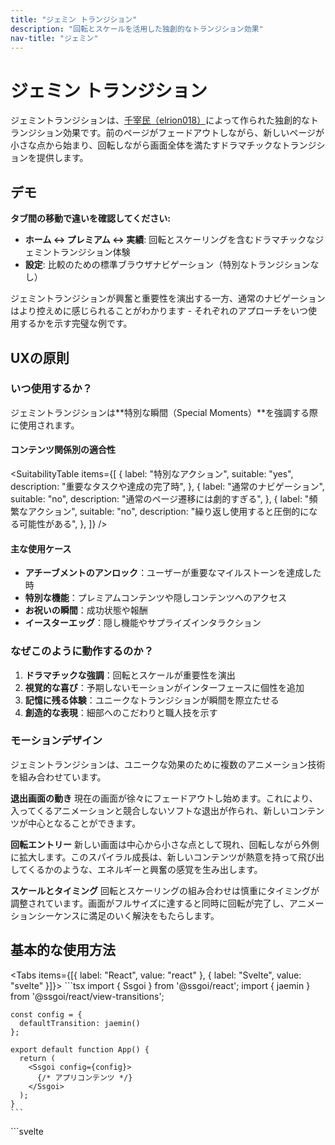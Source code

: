 ```yaml
---
title: "ジェミン トランジション"
description: "回転とスケールを活用した独創的なトランジション効果"
nav-title: "ジェミン"
---
```


# ジェミン トランジション

ジェミントランジションは、[千宰民（elrion018）](https://github.com/elrion018)によって作られた独創的なトランジション効果です。前のページがフェードアウトしながら、新しいページが小さな点から始まり、回転しながら画面全体を満たすドラマチックなトランジションを提供します。

## デモ

<ViewTransitionDemo type="jaemin" />

**タブ間の移動で違いを確認してください:**
- **ホーム ↔ プレミアム ↔ 実績**: 回転とスケーリングを含むドラマチックなジェミントランジション体験
- **設定**: 比較のための標準ブラウザナビゲーション（特別なトランジションなし）

ジェミントランジションが興奮と重要性を演出する一方、通常のナビゲーションはより控えめに感じられることがわかります - それぞれのアプローチをいつ使用するかを示す完璧な例です。

## UXの原則

### いつ使用するか？

ジェミントランジションは**特別な瞬間（Special Moments）**を強調する際に使用されます。

#### コンテンツ関係別の適合性

<SuitabilityTable
  items={[
    {
      label: "特別なアクション",
      suitable: "yes",
      description: "重要なタスクや達成の完了時",
    },
    {
      label: "通常のナビゲーション",
      suitable: "no",
      description: "通常のページ遷移には劇的すぎる",
    },
    {
      label: "頻繁なアクション",
      suitable: "no",
      description: "繰り返し使用すると圧倒的になる可能性がある",
    },
  ]}
/>

#### 主な使用ケース

- **アチーブメントのアンロック**：ユーザーが重要なマイルストーンを達成した時
- **特別な機能**：プレミアムコンテンツや隠しコンテンツへのアクセス
- **お祝いの瞬間**：成功状態や報酬
- **イースターエッグ**：隠し機能やサプライズインタラクション

### なぜこのように動作するのか？

1. **ドラマチックな強調**：回転とスケールが重要性を演出
2. **視覚的な喜び**：予期しないモーションがインターフェースに個性を追加
3. **記憶に残る体験**：ユニークなトランジションが瞬間を際立たせる
4. **創造的な表現**：細部へのこだわりと職人技を示す

### モーションデザイン

ジェミントランジションは、ユニークな効果のために複数のアニメーション技術を組み合わせています。

**退出画面の動き**
現在の画面が徐々にフェードアウトし始めます。これにより、入ってくるアニメーションと競合しないソフトな退出が作られ、新しいコンテンツが中心となることができます。

**回転エントリー**
新しい画面は中心から小さな点として現れ、回転しながら外側に拡大します。このスパイラル成長は、新しいコンテンツが熱意を持って飛び出してくるかのような、エネルギーと興奮の感覚を生み出します。

**スケールとタイミング**
回転とスケーリングの組み合わせは慎重にタイミングが調整されています。画面がフルサイズに達すると同時に回転が完了し、アニメーションシーケンスに満足のいく解決をもたらします。

## 基本的な使用方法

<Tabs items={[{ label: "React", value: "react" }, { label: "Svelte", value: "svelte" }]}>
  <TabPanel value="react">
    ```tsx
    import { Ssgoi } from '@ssgoi/react';
    import { jaemin } from '@ssgoi/react/view-transitions';

    const config = {
      defaultTransition: jaemin()
    };

    export default function App() {
      return (
        <Ssgoi config={config}>
          {/* アプリコンテンツ */}
        </Ssgoi>
      );
    }
    ```

  </TabPanel>
  <TabPanel value="svelte">
    ```svelte
    <script>
      import { Ssgoi } from '@ssgoi/svelte';
      import { jaemin } from '@ssgoi/svelte/view-transitions';

      const config = {
        defaultTransition: jaemin()
      };
    </script>

    <Ssgoi {config}>
      <slot />
    </Ssgoi>
    ```

  </TabPanel>
</Tabs>

## 設定オプション

```typescript
jaemin({
  spring?: {
    stiffness?: number;  // アニメーションスプリング剛性 (デフォルト: 50)
    damping?: number;    // アニメーションスプリング減衰 (デフォルト: 30)
  };
  initialRotation?: number;      // 初期回転角度（度）(デフォルト: 45)
  initialScale?: number;         // 初期スケールファクター (デフォルト: 0.01)
  rotationTriggerPoint?: number; // 回転開始ポイント 0-1 (デフォルト: 0.8)
  containerMode?: 'auto' | 'positioned-parent' | 'viewport'; // コンテナ検出モード (デフォルト: 'auto')
})
```

### コンテナモード

`containerMode`オプションは、トランジションがコンテナ境界を計算する方法を制御します：

- **`'auto'`** (デフォルト): 環境を自動検出します。positioned parentがビューポートの80%より小さい場合はその境界を使用し、そうでなければ全ビューポートを使用します
- **`'positioned-parent'`**: 常に最も近いpositioned parentをコンテナ境界として使用します。デモ、モーダル、制約されたレイアウトに最適です
- **`'viewport'`**: 常に全ブラウザビューポートをコンテナ境界として使用します。フルページアプリケーションに最適です

```typescript
// 自動検出（ほとんどの場合に推奨）
jaemin()

// デモ/モーダル用の明示的コンテナ制御
jaemin({ containerMode: 'positioned-parent' })

// 没入体験用の全ビューポート
jaemin({ containerMode: 'viewport' })
```

## 実践的な例

### 1. アチーブメントのアンロック

<Tabs items={[{ label: "React", value: "react" }, { label: "Svelte", value: "svelte" }]}>
  <TabPanel value="react">
    ```tsx
    const config = {
      transitions: [
        {
          from: '/challenge-complete',
          to: '/achievement',
          transition: jaemin({ duration: 1000 })
        }
      ]
    };
    ```
  </TabPanel>
  <TabPanel value="svelte">
    ```svelte
    <script>
      const config = {
        transitions: [
          {
            from: '/challenge-complete',
            to: '/achievement',
            transition: jaemin({ duration: 1000 })
          }
        ]
      };
    </script>
    ```
  </TabPanel>
</Tabs>

### 2. プレミアム機能へのアクセス

<Tabs items={[{ label: "React", value: "react" }, { label: "Svelte", value: "svelte" }]}>
  <TabPanel value="react">
    ```tsx
    const config = {
      transitions: [
        {
          from: '/upgrade',
          to: '/premium-features',
          transition: jaemin({ rotation: 1080 })
        }
      ]
    };
    ```
  </TabPanel>
  <TabPanel value="svelte">
    ```svelte
    <script>
      const config = {
        transitions: [
          {
            from: '/upgrade',
            to: '/premium-features',
            transition: jaemin({ rotation: 1080 })
          }
        ]
      };
    </script>
    ```
  </TabPanel>
</Tabs>

## アクセシビリティ

- `prefers-reduced-motion`設定を尊重
- スクリーンリーダーがコンテンツの変更を適切に通知
- トランジション中もキーボードナビゲーションが機能

## ベストプラクティス

### ✅ すべきこと

- 本当に特別な瞬間に使用する
- アチーブメントや報酬のために予約する
- イースターエッグやサプライズに適用する
- 最大の効果のために控えめに使用する

### ❌ してはいけないこと

- 通常のナビゲーションには使用しない
- 頻繁にアクセスされる領域では避ける
- エラー状態には適用しない
- 重要なユーザーフローには決して使用しない

## パフォーマンスノート

ジェミントランジションは、スムーズなパフォーマンスのためにGPU加速トランスフォームを使用しています。ただし、複雑なアニメーションのため、以下を考慮してください：

- 低スペックデバイスでのテスト
- パフォーマンスが制限された環境のためのシンプルなフォールバックの提供
- アクセシビリティのための`prefers-reduced-motion`メディアクエリの使用